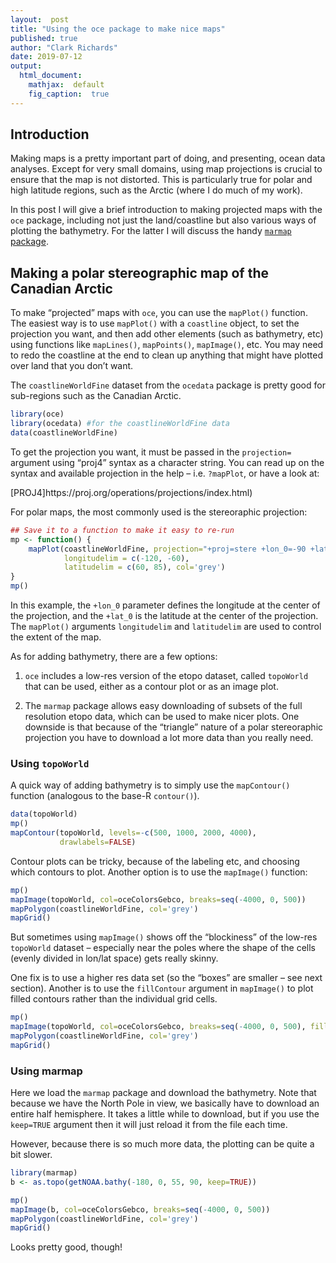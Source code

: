 ```yaml
---
layout:  post
title: "Using the oce package to make nice maps"
published: true
author: "Clark Richards"
date: 2019-07-12
output:
  html_document:
    mathjax:  default
    fig_caption:  true
---
```


## Introduction

Making maps is a pretty important part of doing, and presenting, ocean data analyses. Except for very small domains, using map projections is crucial to ensure that the map is not distorted. This is particularly true for polar and high latitude regions, such as the Arctic (where I do much of my work).

In this post I will give a brief introduction to making projected maps with the `oce` package, including not just the land/coastline but also various ways of plotting the bathymetry. For the latter I will discuss the handy [`marmap` package](https://cran.rstudio.com/web/packages/marmap/index.html).

## Making a polar stereographic map of the Canadian Arctic

To make "projected" maps with `oce`, you can use the `mapPlot()` function. The easiest way is to use `mapPlot()` with a `coastline` object, to set the projection you want, and then add other elements (such as bathymetry, etc) using functions like `mapLines()`, `mapPoints()`, `mapImage()`, etc. You may need to redo the coastline at the end to clean up anything that might have plotted over land that you don't want.

The `coastlineWorldFine` dataset from the `ocedata` package is pretty good for sub-regions such as the Canadian Arctic.

```r
library(oce)
library(ocedata) #for the coastlineWorldFine data
data(coastlineWorldFine)
```

To get the projection you want, it must be passed in the `projection=` argument using "proj4" syntax as a character string. You can read up on the syntax and available projection in the help -- i.e. `?mapPlot`, or have a look at:

[PROJ4]https://proj.org/operations/projections/index.html)

For polar maps, the most commonly used is the stereoraphic projection:

```r
## Save it to a function to make it easy to re-run
mp <- function() {
    mapPlot(coastlineWorldFine, projection="+proj=stere +lon_0=-90 +lat_0=90",
            longitudelim = c(-120, -60),
            latitudelim = c(60, 85), col='grey')
}
mp()
```

In this example, the `+lon_0` parameter defines the longitude at the center of the projection, and the `+lat_0` is the latitude at the center of the projection. The `mapPlot()` arguments `longitudelim` and `latitudelim` are used to control the extent of the map.

As for adding bathymetry, there are a few options:

1. `oce` includes a low-res version of the etopo dataset, called `topoWorld` that can be used, either as a contour plot or as an image plot.

2. The `marmap` package allows easy downloading of subsets of the full resolution etopo data, which can be used to make nicer plots. One downside is that because of the "triangle" nature of a polar stereoraphic projection you have to download a lot more data than you really need.

### Using `topoWorld`

A quick way of adding bathymetry is to simply use the `mapContour()` function (analogous to the base-R `contour()`).

```r
data(topoWorld)
mp()
mapContour(topoWorld, levels=-c(500, 1000, 2000, 4000),
           drawlabels=FALSE)
```

Contour plots can be tricky, because of the labeling etc, and choosing which contours to plot. Another option is to use the `mapImage()` function:

```r
mp()
mapImage(topoWorld, col=oceColorsGebco, breaks=seq(-4000, 0, 500))
mapPolygon(coastlineWorldFine, col='grey')
mapGrid()
```

But sometimes using `mapImage()` shows off the "blockiness" of the low-res `topoWorld` dataset -- especially near the poles where the shape of the cells (evenly divided in lon/lat space) gets really skinny.

One fix is to use a higher res data set (so the "boxes" are smaller -- see next section). Another is to use the `fillContour` argument in `mapImage()` to plot filled contours rather than the individual grid cells.

```r
mp()
mapImage(topoWorld, col=oceColorsGebco, breaks=seq(-4000, 0, 500), filledContour = TRUE)
mapPolygon(coastlineWorldFine, col='grey')
mapGrid()
```

### Using marmap


Here we load the `marmap` package and download the bathymetry. Note that because we have the North Pole in view, we basically have to download an entire half hemisphere. It takes a little while to download, but if you use the `keep=TRUE` argument then it will just reload it from the file each time.

However, because there is so much more data, the plotting can be quite a bit slower.

```r
library(marmap)
b <- as.topo(getNOAA.bathy(-180, 0, 55, 90, keep=TRUE))

mp()
mapImage(b, col=oceColorsGebco, breaks=seq(-4000, 0, 500))
mapPolygon(coastlineWorldFine, col='grey')
mapGrid()
```

Looks pretty good, though!
